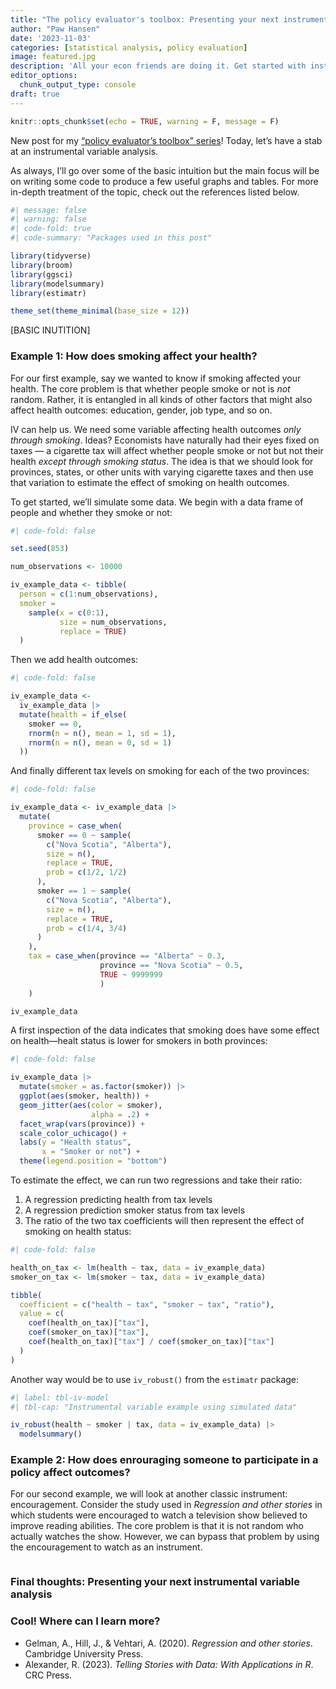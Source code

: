 ```yaml
---
title: "The policy evaluator's toolbox: Presenting your next instrumental variable analysis"
author: "Paw Hansen"
date: '2023-11-03'
categories: [statistical analysis, policy evaluation]
image: featured.jpg
description: 'All your econ friends are doing it. Get started with instrumental variables'
editor_options: 
  chunk_output_type: console
draft: true
---
```


```r
knitr::opts_chunk$set(echo = TRUE, warning = F, message = F)
```

New post for my [“policy evaluator’s toolbox” series](https://www.pawhansen.org/blog#category=policy%20evaluation)! Today, let's have a stab at an instrumental variable analysis. 

As always, I'll go over some of the basic intuition but the main focus will be on writing some code to produce a few useful graphs and tables. For more in-depth treatment of the topic, check out the references listed below. 

```r
#| message: false
#| warning: false
#| code-fold: true
#| code-summary: "Packages used in this post"

library(tidyverse)
library(broom)
library(ggsci)
library(modelsummary)
library(estimatr)

theme_set(theme_minimal(base_size = 12))

```

[BASIC INUTITION]

### Example 1: How does smoking affect your health?

For our first example, say we wanted to know if smoking affected your health. The core problem is that whether people smoke or not is _not_ random. Rather, it is entangled in all kinds of other factors that might also affect health outcomes: education, gender, job type, and so on.

IV can help us. We need some variable affecting health outcomes _only through smoking_. Ideas? Economists have naturally had their eyes fixed on taxes — a cigarette tax will affect whether people smoke or not but not their health *except through smoking status*. The idea is that we should look for provinces, states, or other units with varying cigarette taxes and then use that variation to estimate the effect of smoking on health outcomes.  

To get started, we'll simulate some data. We begin with a data frame of people and whether they smoke or not: 

```r
#| code-fold: false

set.seed(853)

num_observations <- 10000

iv_example_data <- tibble(
  person = c(1:num_observations),
  smoker = 
    sample(x = c(0:1), 
           size = num_observations, 
           replace = TRUE)
  )
```

Then we add health outcomes:

```r
#| code-fold: false

iv_example_data <-
  iv_example_data |>
  mutate(health = if_else(
    smoker == 0,
    rnorm(n = n(), mean = 1, sd = 1),
    rnorm(n = n(), mean = 0, sd = 1)
  ))
```

And finally different tax levels on smoking for each of the two provinces:

```r
#| code-fold: false

iv_example_data <- iv_example_data |>
  mutate(
    province = case_when(
      smoker == 0 ~ sample(
        c("Nova Scotia", "Alberta"),
        size = n(),
        replace = TRUE,
        prob = c(1/2, 1/2)
      ),
      smoker == 1 ~ sample(
        c("Nova Scotia", "Alberta"),
        size = n(),
        replace = TRUE,
        prob = c(1/4, 3/4)
      )
    ),
    tax = case_when(province == "Alberta" ~ 0.3, 
                    province == "Nova Scotia" ~ 0.5,
                    TRUE ~ 9999999
                    )
    )

iv_example_data 

```

A first inspection of the data indicates that smoking does have some effect on health—healt status is lower for smokers in both provinces: 

```r
#| code-fold: false

iv_example_data |> 
  mutate(smoker = as.factor(smoker)) |> 
  ggplot(aes(smoker, health)) +
  geom_jitter(aes(color = smoker), 
                  alpha = .2) + 
  facet_wrap(vars(province)) +
  scale_color_uchicago() +
  labs(y = "Health status",
       x = "Smoker or not") + 
  theme(legend.position = "bottom")

```

To estimate the effect, we can run two regressions and take their ratio: 

1. A regression predicting health from tax levels
2. A regression prediction smoker status from tax levels
3. The ratio of the two tax coefficients will then represent the effect of smoking on health status: 

```r
#| code-fold: false

health_on_tax <- lm(health ~ tax, data = iv_example_data)
smoker_on_tax <- lm(smoker ~ tax, data = iv_example_data)

tibble(
  coefficient = c("health ~ tax", "smoker ~ tax", "ratio"),
  value = c(
    coef(health_on_tax)["tax"],
    coef(smoker_on_tax)["tax"],
    coef(health_on_tax)["tax"] / coef(smoker_on_tax)["tax"]
  )
)
```

Another way would be to use `iv_robust()` from the `estimatr` package:

```r
#| label: tbl-iv-model
#| tbl-cap: "Instrumental variable example using simulated data"

iv_robust(health ~ smoker | tax, data = iv_example_data) |>
  modelsummary()
```

### Example 2: How does enrouraging someone to participate in a policy affect outcomes? 

For our second example, we will look at another classic instrument: encouragement. Consider the study used in _Regression and other stories_ in which students were encouraged to watch a television show believed to improve reading abilities. The core problem is that it is not random who actually watches the show. However, we can bypass that problem by using the encouragement to watch as an instrument. 

```r


```


### Final thoughts: Presenting your next instrumental variable analysis

### Cool! Where can I learn more?

-   Gelman, A., Hill, J., & Vehtari, A. (2020). *Regression and other stories*. Cambridge University Press.
- Alexander, R. (2023). *Telling Stories with Data: With Applications in R*. CRC Press.  
